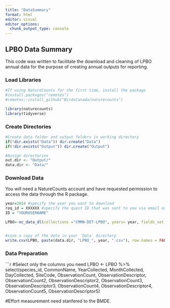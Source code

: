 ```yaml
---
title: "DataSummary"
format: html
editor: visual
editor_options: 
  chunk_output_type: console
---
```


## LPBO Data Summary 

This code was written to facilitate the download and cleaning of LPBO annual data for the purpose of creating annual outputs for reporting.

### Load Libraries 

```r

#If using NatureCounts for the first time, install the package
#install.packages("remotes")
#remotes::install_github("BirdsCanada/naturecounts")

library(naturecounts)
library(tidyverse)

```

### Create Directories 

```r

#Create data folder and output folders in working directory
if(!dir.exists("Data")) dir.create("Data")
if(!dir.exists("Output")) dir.create("Output")

#Assign directories
out.dir <- "Output/"
data.dir <- "Data/"

```

### Download Data

You will need a NatureCounts account and have requested permission to access the data through the R package.

```r

year=2024 #specify the year you want to download
req_id = XXXXXX #specify the quest ID that was sent to you via email once the data download was approved
ID = "YOURUSERNAME"

LPBO<-nc_data_dl(collections ="CMMN-DET-LPBO", years= year, fields_set = "extended", username = ID, info = "Date for end of your summary", request_id = req=id)


#save a copy of the data in your `Data` directory
write.csv(LPBO, paste(data.dir, "LPBO_", year, ".csv"), row.names = FALSE)

```


### Data Preparation

```r

#Select only the columns you need
LPBO <- LPBO %>% select(species_id, CommonName, YearCollected, MonthCollected, DayCollected, SiteCode, ObservationCount, ObservationDescriptor, ObservationCount2, ObservationDescriptor2, ObservationCount3, ObservationDescriptor3, ObservationCount4, ObservationDescriptor4, ObservationCount5, ObservationDescriptor5)

#Effort measurement need stanfered to the BMDE.